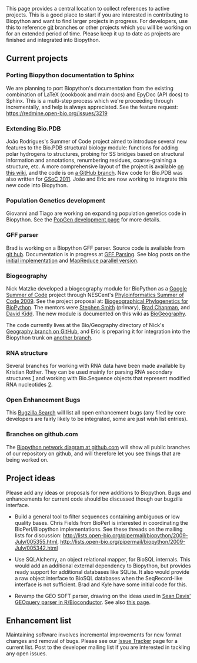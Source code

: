 This page provides a central location to collect references to active projects. This is a good place to start if you are interested in contributing to Biopython and want to find larger projects in progress. For developers, use this to reference [[git]] branches or other projects which you will be working on for an extended period of time. Please keep it up to date as projects are finished and integrated into Biopython.

== Current projects ==

=== Porting Biopython documentation to Sphinx ===

We are planning to port Biopython's documentation from the existing combination of LaTeX (cookbook and main docs) and EpyDoc (API docs) to Sphinx. This is a multi-step process which we're proceeding through incrementally, and help is always appreciated. See the feature request: https://redmine.open-bio.org/issues/3219

=== Extending Bio.PDB ===

João Rodrigues's Summer of Code project aimed to introduce several new features to the Bio.PDB structural biology module:  functions for adding polar hydrogens to structures, probing for SS bridges based on structural information and annotations, renumbering residues, coarse-graining a structure, etc. A more comprehensive layout of the project is available [[GSOC2010_Joao|on this wiki]], and the code is on [http://github.com/JoaoRodrigues/biopython/tree/GSOC2010 a GitHub branch]. New code for Bio.PDB was also written for [[Google_Summer_of_Code|GSoC 2011]]. João and Eric are now working to integrate this new code into Biopython.

=== Population Genetics development ===

Giovanni and Tiago are working on expanding population genetics code in Biopython. See the [[PopGen_dev|PopGen development page]] for more details.

=== GFF parser ===

Brad is working on a Biopython GFF parser. Source code is available from [http://github.com/chapmanb/bcbb/tree/master/gff git hub]. Documentation is in progress at [[GFF Parsing]]. See blog posts on the [http://bcbio.wordpress.com/2009/03/08/initial-gff-parser-for-biopython/ initial implementation] and [http://bcbio.wordpress.com/2009/03/22/mapreduce-implementation-of-gff-parsing-for-biopython/ MapReduce parallel version].

=== Biogeography ===

Nick Matzke developed a biogeography module for BioPython as a [[Google Summer of Code]] project through NESCent's [https://www.nescent.org/wg_phyloinformatics/Phyloinformatics_Summer_of_Code_2009 Phyloinformatics Summer of Code 2009]. See the project proposal at: [http://socghop.appspot.com/student_project/show/google/gsoc2009/nescent/t124022798250 Biogeographical Phylogenetics for BioPython]. The mentors were [http://blackrim.org/ Stephen Smith] (primary), [http://bcbio.wordpress.com/ Brad Chapman], and [http://evoviz.nescent.org/ David Kidd].  The new module is documented on this wiki as [[BioGeography]].

The code currently lives at the Bio/Geography directory of Nick's [http://github.com/nmatzke/biopython/tree/Geography Geography branch on GitHub], and Eric is preparing it for integration into the Biopython trunk on [http://github.com/etal/biopython/tree/geography another branch].

=== RNA structure ===  

Several branches for working with RNA data have been made available by Kristian Rother. They can be used mainly for parsing RNA secondary structures [http://github.com/krother/biopython/tree/rna] and working with Bio.Sequence objects that represent modified RNA nucleotides [http://github.com/krother/biopython/tree/rna_alphabet].

=== Open Enhancement Bugs ===

This [http://bugzilla.open-bio.org/buglist.cgi?product=Biopython&bug_status=NEW&bug_status=ASSIGNED&bug_status=REOPENED&bug_severity=enhancement Bugzilla Search] will list all open enhancement bugs (any filed by core developers are fairly likely to be integrated, some are just wish list entries).

=== Branches on github.com ===

The [http://github.com/biopython/biopython/network Biopython network diagram at github.com] will show all public branches of our repository on github, and will therefore let you see things that are being worked on.

== Project ideas ==

Please add any ideas or proposals for new additions to Biopython. Bugs and enhancements for current code should be discussed though our bugzilla interface.

* Build a general tool to filter sequences containing ambiguous or low quality bases. Chris Fields from BioPerl is interested in coordinating the BioPerl/Biopython implementations. See these threads on the mailing lists for discussion: http://lists.open-bio.org/pipermail/biopython/2009-July/005355.html, http://lists.open-bio.org/pipermail/biopython/2009-July/005342.html

* Use SQLAlchemy, an object relational mapper, for BioSQL internals. This would add an additional external dependency to Biopython, but provides ready support for additional databases like SQLite. It also would provide a raw object interface to BioSQL databases when the SeqRecord-like interface is not sufficient. Brad and Kyle have some initial code for this.

* Revamp the GEO SOFT parser, drawing on the ideas used in [http://www.bioconductor.org/packages/bioc/html/GEOquery.html Sean Davis' GEOquery parser in R/Bioconductor].  See also [http://www.warwick.ac.uk/go/peter_cock/r/geo/ this page].

== Enhancement list ==

Maintaining software involves incremental improvements for new format changes and removal of bugs. Please see our [http://redmine.open-bio.org/projects/biopython Issue Tracker] page for a current list. Post to the developer mailing list if you are interested in tackling any open issues.